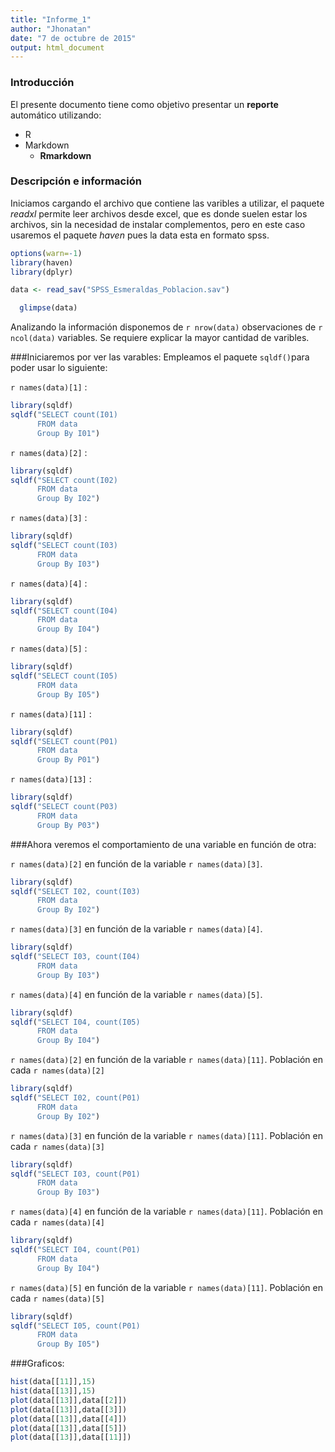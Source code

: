 ```yaml
---
title: "Informe_1"
author: "Jhonatan"
date: "7 de octubre de 2015"
output: html_document
---
```




### Introducción

El presente documento tiene como objetivo presentar un __reporte__ automático utilizando:

* R
* Markdown
    + __Rmarkdown__
    
    
    
    

### Descripción e información 

Iniciamos cargando el archivo que contiene las varibles a utilizar, el paquete _readxl_ permite leer archivos desde excel, que es donde suelen estar los archivos, sin la necesidad de instalar complementos, pero en este caso usaremos el paquete _haven_ pues la data esta en formato spss.

```r
options(warn=-1)
library(haven)
library(dplyr)

data <- read_sav("SPSS_Esmeraldas_Poblacion.sav")

  glimpse(data)
```
Analizando la información disponemos de `r nrow(data)` observaciones de `r ncol(data)` variables.
Se requiere explicar la mayor cantidad de varibles.

###Iniciaremos por ver las varables:
Empleamos el paquete `sqldf()`para poder usar lo siguiente:

`r names(data)[1]` :
```r
library(sqldf)
sqldf("SELECT count(I01)
      FROM data
      Group By I01")
```
`r names(data)[2]` :
```r
library(sqldf)
sqldf("SELECT count(I02)
      FROM data
      Group By I02")
```
`r names(data)[3]` :
```r
library(sqldf)
sqldf("SELECT count(I03)
      FROM data
      Group By I03")
```
`r names(data)[4]` :
```r
library(sqldf)
sqldf("SELECT count(I04)
      FROM data
      Group By I04")
```
`r names(data)[5]` :
```r
library(sqldf)
sqldf("SELECT count(I05)
      FROM data
      Group By I05")
```
`r names(data)[11]` :
```r
library(sqldf)
sqldf("SELECT count(P01)
      FROM data
      Group By P01")
```
`r names(data)[13]` :
```r
library(sqldf)
sqldf("SELECT count(P03)
      FROM data
      Group By P03")
```


###Ahora veremos el comportamiento de una variable en función de otra:


`r names(data)[2]` en función de la variable `r names(data)[3]`. 
```r
library(sqldf)
sqldf("SELECT I02, count(I03)
      FROM data
      Group By I02")
```

`r names(data)[3]` en función de la variable `r names(data)[4]`. 
```r
library(sqldf)
sqldf("SELECT I03, count(I04)
      FROM data
      Group By I03")
```

`r names(data)[4]` en función de la variable `r names(data)[5]`. 
```r
library(sqldf)
sqldf("SELECT I04, count(I05)
      FROM data
      Group By I04")
```
`r names(data)[2]` en función de la variable `r names(data)[11]`. 
Población en cada `r names(data)[2]`
```r
library(sqldf)
sqldf("SELECT I02, count(P01)
      FROM data
      Group By I02")
```
`r names(data)[3]` en función de la variable `r names(data)[11]`. 
Población en cada `r names(data)[3]`
```r
library(sqldf)
sqldf("SELECT I03, count(P01)
      FROM data
      Group By I03")
```
`r names(data)[4]` en función de la variable `r names(data)[11]`. 
Población en cada `r names(data)[4]`
```r
library(sqldf)
sqldf("SELECT I04, count(P01)
      FROM data
      Group By I04")
```
`r names(data)[5]` en función de la variable `r names(data)[11]`. 
Población en cada `r names(data)[5]`
```r
library(sqldf)
sqldf("SELECT I05, count(P01)
      FROM data
      Group By I05")
```


###Graficos:
```r
hist(data[[11]],15)
hist(data[[13]],15)
plot(data[[13]],data[[2]])
plot(data[[13]],data[[3]])
plot(data[[13]],data[[4]])
plot(data[[13]],data[[5]])
plot(data[[13]],data[[11]])
```


